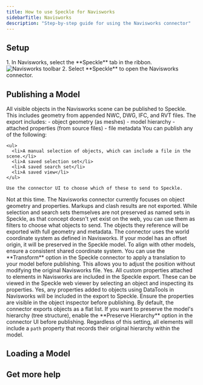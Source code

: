 ```yaml
---
title: How to use Speckle for Navisworks
sidebarTitle: Navisworks
description: "Step-by-step guide for using the Navisworks connector"
---
```



## Setup
<Versions
  app="Navisworks"
  versions="2020, 2021, 2022, 2023, 2024, 2025 & 2026"
  os="Windows"
/>

<Steps>
    <Setup app="Navisworks" />
    <Step title="Open the Navisworks connector">
        1. In Navisworks, select the **Speckle** tab in the ribbon.
        <Frame>
        <img src="/images/connectors/navisworks_toolbar.jpg" alt="Navisworks toolbar" />
        </Frame>
        2. Select **Speckle** to open the Navisworks connector.
        <Login app="Navisworks" />
    </Step>
</Steps>

<AccordionGroup>
    <SetupFaq app="Navisworks" />
</AccordionGroup>

## Publishing a Model

<Publish app="Navisworks" />

<AccordionGroup>

  <Accordion title="What types of elements can I publish from Navisworks to Speckle?">
    All visible objects in the Navisworks scene can be published to Speckle. This
    includes geometry from appended NWC, DWG, IFC, and RVT files. The export
    includes: - object geometry (as meshes) - model hierarchy - attached
    properties (from source files) - file metadata
  </Accordion>

  <Accordion title="Can I publish only selected objects or specific appended files?">
    You can publish any of the following:

    <ul>
      <li>A manual selection of objects, which can include a file in the scene.</li>
      <li>A saved selection set</li>
      <li>A saved search set</li>
      <li>A saved view</li>
    </ul>

    Use the connector UI to choose which of these to send to Speckle.
  </Accordion>

  <Accordion title="Can I include saved timeliner information, redlines, or clash results?">
    Not at this time. The Navisworks connector currently focuses on object
    geometry and properties. Markups and clash results are not exported.
  </Accordion>

  <Accordion title="Can I preserve selection sets or search sets when publishing?">
    While selection and search sets themselves are not preserved as named sets in
    Speckle, as that concept doesn't yet exist on the web, you can use them as
    filters to choose what objects to send. The objects they reference will be
    exported with full geometry and metadata.
  </Accordion>

  <Accordion title="How do I ensure my Navisworks model is correctly positioned in Speckle?">
    The connector uses the world coordinate system as defined in Navisworks. If
    your model has an offset origin, it will be preserved in the Speckle model. To
    align with other models, ensure a consistent shared coordinate system.
  </Accordion>

  <Accordion title="My Navisworks model is in real-world coordinates, how can I move it closer to the origin?">
    You can use the **Transform** option in the Speckle connector to apply a
    translation to your model before publishing. This allows you to adjust the
    position without modifying the original Navisworks file.
  </Accordion>

  <Accordion title="Do custom properties (e.g., element metadata or quantities) get published?">
    Yes. All custom properties attached to elements in Navisworks are included in
    the Speckle export. These can be viewed in the Speckle web viewer by selecting
    an object and inspecting its properties.
  </Accordion>

  <Accordion title="Will properties added with DataTools be sent?">
    Yes, any properties added to objects using DataTools in Navisworks will be
    included in the export to Speckle. Ensure the properties are visible in the
    object inspector before publishing.
  </Accordion>

  <Accordion title="Can I export the model as a tree structure or a flat list?">
    By default, the connector exports objects as a flat list. If you want to
    preserve the model's hierarchy (tree structure), enable the **Preserve Hierarchy**
    option in the connector UI before publishing. Regardless of this setting, all
    elements will include a <code>path</code> property that records their original
    hierarchy within the model.
  </Accordion>

  <PublishFaq app="Archicad" />

</AccordionGroup>    

## Loading a Model
<NoLoad app="Navisworks" />

## Get more help

<Community app="Navisworks" />

<LearnMore />